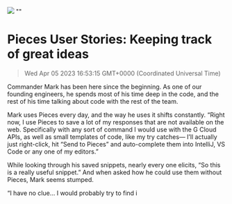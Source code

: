 ![](https://uploads-ssl.webflow.com/6143afec68f555387049efb3/62f2b4bc0ae83f32db5b61ef_keeping-track-great-ideas.jpg)
""
# Pieces User Stories: Keeping track of great ideas
> Wed Apr 05 2023 16:53:15 GMT+0000 (Coordinated Universal Time)
<p>Commander Mark has been here since the beginning. As one of our founding engineers, he spends most of his time deep in the code, and the rest of his time talking about code with the rest of the team.<p.new.line><p>Mark uses Pieces every day, and the way he uses it shifts constantly. “Right now, I use Pieces to save a lot of my responses that are not available on the web. Specifically with any sort of command I would use with the G Cloud APIs, as well as small templates of code, like my try catches— I’ll actually just right-click, hit “Send to Pieces” and auto-complete them into IntelliJ, VS Code or any one of my editors.”<p.new.line><p>While looking through his saved snippets, nearly every one elicits, “So this is a really useful snippet.” And when asked how he could use them without Pieces, Mark seems stumped.<p.new.line><p>“I have no clue… I would probably try to find i
